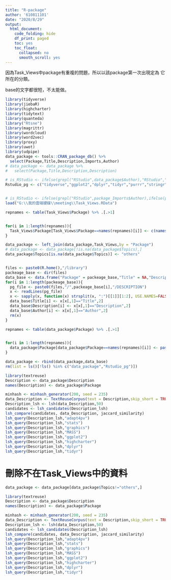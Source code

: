 ```yaml
---
title: "R-package"
author: '610811101'
date: "2020/8/29"
output:
  html_document:
    code_folding: hide
    df_print: paged
    toc: yes
    toc_float:
      collapsed: no
      smooth_scroll: yes
---
```


因為Task_Views中package有重複的問題，所以以該package第一次出現定為
它所在的分類。


base的文字都很短，不太能做。

```r
library(tidyverse)
library(jiebaR)
library(highcharter)
library(tidytext)
library(quanteda)
library("Rtsne")
library(magrittr)
library(wordcloud)
library(word2vec)
library(proxy)
library(uwot)
library(udpipe)
data_package <- tools::CRAN_package_db() %>%
  select(Package,Title,Description,Imports,Author)
# data_package <- data_package %>%
#   select(Package,Title,Description,Description)

# is_RStudio <- ifelse(grepl("RStudio",data_package$Author),"RStudio","others")
Rstudio_pg <- c("tidyverse","ggplot2","dplyr","tidyr","purrr","stringr","shiny","rmarkdown","flexdashboard","tensorflow","tidymodels","sparklyr","plumber","reticulate")


# is_RStudio <- ifelse(grepl("RStudio",package_Imports$Author),ifelse(package_Imports$Package %in% Rstudio_pg,"best","RStudio"),"others")
load("G:\\我的雲端硬碟\\meeting\\Task_Views.RData")

repnames <- table(Task_Views$Package) %>% .[.>1]


for(i in 1:length(repnames)){
  Task_Views$Package[Task_Views$Package==names(repnames)[i]] <- c(names(repnames)[i],paste0(names(repnames)[i],"_",2:repnames[i]))
}

data_package <- left_join(data_package,Task_Views,by = "Package")
# data_package <- data_package[!is.na(data_package$Topics),]
data_package$Topics[is.na(data_package$Topics)] <- "others"


files <- paste0(R.home(),"/library")
packeage_base <- dir(files)
data_base <- data.frame("Package" = packeage_base,"Title" = NA,"Description" = NA,"Imports" = NA,"Author" = NA,"Topics" = "base" )
for(i in 1:length(packeage_base)){
  pg_file <- paste0(files,"/",packeage_base[i],"/DESCRIPTION")
  x <- readLines(pg_file)
  x <- sapply(x, function(x) strsplit(x, ":")[[1]][1:2], USE.NAMES=FALSE) %>% t()
  data_base$Title[i] <- x[x[,1]=="Title",2]
  data_base$Description[i] <- x[x[,1]=="Description",2]
  data_base$Author[i] <- x[x[,1]=="Author",2]
  rm(x)
}

repnames <- table(data_package$Package) %>% .[.>1]


for(i in 1:length(repnames)){
  data_package$Package[data_package$Package==names(repnames)[i]] <- paste0(names(repnames)[i],"_",1:repnames[i])
}

data_package <- rbind(data_package,data_base)
rm(list = ls()[!ls() %in% c("data_package","Rstudio_pg")])
```



```r
library(textreuse)
Description <- data_package$Description
names(Description) <- data_package$Package

minhash <- minhash_generator(200, seed = 235)
data_Description <- TextReuseCorpus(text = Description,skip_short = TRUE,                          minhash_func = minhash)
Description_lsh <- lsh(data_Description,50)
candidates <- lsh_candidates(Description_lsh)
lsh_compare(candidates, data_Description, jaccard_similarity)
lsh_query(Description_lsh,"adapt4pv")
lsh_query(Description_lsh,"stats")
lsh_query(Description_lsh,"graphics")
lsh_query(Description_lsh,"MASS")
lsh_query(Description_lsh,"ggplot2")
lsh_query(Description_lsh,"highcharter")
lsh_query(Description_lsh,"dplyr")
lsh_query(Description_lsh,"tidyr")

```


# 刪除不在Task_Views中的資料



```r
data_package <- data_package[data_package$Topics!="others",]
```



```r
library(textreuse)
Description <- data_package$Description
names(Description) <- data_package$Package

minhash <- minhash_generator(200, seed = 235)
data_Description <- TextReuseCorpus(text = Description,skip_short = TRUE,                          minhash_func = minhash)
Description_lsh <- lsh(data_Description,50)
candidates <- lsh_candidates(Description_lsh)
lsh_compare(candidates, data_Description, jaccard_similarity)
lsh_query(Description_lsh,"adapt4pv")
lsh_query(Description_lsh,"stats")
lsh_query(Description_lsh,"graphics")
lsh_query(Description_lsh,"MASS")
lsh_query(Description_lsh,"ggplot2")
lsh_query(Description_lsh,"highcharter")
lsh_query(Description_lsh,"dplyr")
lsh_query(Description_lsh,"tidyr")

```
